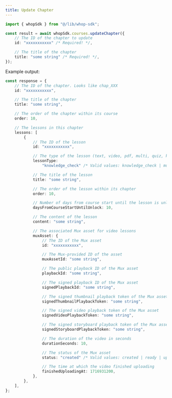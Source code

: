 ```yaml
---
title: Update Chapter
---
```


```typescript
import { whopSdk } from "@/lib/whop-sdk";

const result = await whopSdk.courses.updateChapter({
	// The ID of the chapter to update
	id: "xxxxxxxxxxx" /* Required! */,

	// The title of the chapter
	title: "some string" /* Required! */,
});

```

Example output:

```typescript
const response = {
	// The ID of the chapter. Looks like chap_XXX
	id: "xxxxxxxxxxx",

	// The title of the chapter
	title: "some string",

	// The order of the chapter within its course
	order: 10,

	// The lessons in this chapter
	lessons: [
		{
			// The ID of the lesson
			id: "xxxxxxxxxxx",

			// The type of the lesson (text, video, pdf, multi, quiz, knowledge_check)
			lessonType:
				"knowledge_check" /* Valid values: knowledge_check | multi | pdf | quiz | text | video */,

			// The title of the lesson
			title: "some string",

			// The order of the lesson within its chapter
			order: 10,

			// Number of days from course start until the lesson is unlocked
			daysFromCourseStartUntilUnlock: 10,

			// The content of the lesson
			content: "some string",

			// The associated Mux asset for video lessons
			muxAsset: {
				// The ID of the Mux asset
				id: "xxxxxxxxxxx",

				// The Mux-provided ID of the asset
				muxAssetId: "some string",

				// The public playback ID of the Mux asset
				playbackId: "some string",

				// The signed playback ID of the Mux asset
				signedPlaybackId: "some string",

				// The signed thumbnail playback token of the Mux asset
				signedThumbnailPlaybackToken: "some string",

				// The signed video playback token of the Mux asset
				signedVideoPlaybackToken: "some string",

				// The signed storyboard playback token of the Mux asset
				signedStoryboardPlaybackToken: "some string",

				// The duration of the video in seconds
				durationSeconds: 10,

				// The status of the Mux asset
				status: "created" /* Valid values: created | ready | uploading */,

				// The time at which the video finished uploading
				finishedUploadingAt: 1716931200,
			},
		},
	],
};

```
